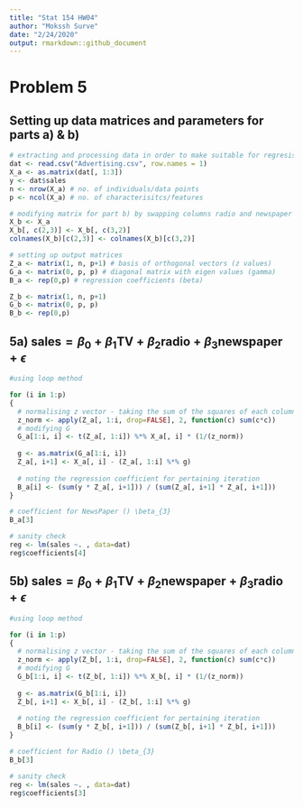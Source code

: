 ```yaml
---
title: "Stat 154 HW04"
author: "Mokssh Surve"
date: "2/24/2020"
output: rmarkdown::github_document
---
```


# Problem 5

## Setting up data matrices and parameters for parts a) & b)
```r

# extracting and processing data in order to make suitable for regresisonal analysis
dat <- read.csv("Advertising.csv", row.names = 1)
X_a <- as.matrix(dat[, 1:3])
y <- dat$sales
n <- nrow(X_a) # no. of individuals/data points
p <- ncol(X_a) # no. of characterisitcs/features

# modifying matrix for part b) by swapping columns radio and newspaper
X_b <- X_a
X_b[, c(2,3)] <- X_b[, c(3,2)]
colnames(X_b)[c(2,3)] <- colnames(X_b)[c(3,2)]

# setting up output matrices
Z_a <- matrix(1, n, p+1) # basis of orthogonal vectors (z values)
G_a <- matrix(0, p, p) # diagonal matrix with eigen values (gamma)
B_a <- rep(0,p) # regression coefficients (beta)

Z_b <- matrix(1, n, p+1) 
G_b <- matrix(0, p, p) 
B_b <- rep(0,p) 
```

## 5a) $\mathbf{sales} = \beta_{0} + \beta_{1}\mathbf{TV} + \beta_{2}\mathbf{radio} + \beta_{3}\mathbf{newspaper} + \epsilon$
```r

#using loop method

for (i in 1:p)
{
  # normalising z vector - taking the sum of the squares of each column till i 
  z_norm <- apply(Z_a[, 1:i, drop=FALSE], 2, function(c) sum(c*c))
  # modifying G
  G_a[1:i, i] <- t(Z_a[, 1:i]) %*% X_a[, i] * (1/(z_norm))
  
  g <- as.matrix(G_a[1:i, i])
  Z_a[, i+1] <- X_a[, i] - (Z_a[, 1:i] %*% g)
  
  # noting the regression coefficient for pertaining iteration
  B_a[i] <- (sum(y * Z_a[, i+1])) / (sum(Z_a[, i+1] * Z_a[, i+1]))
}

# coefficient for NewsPaper () \beta_{3}
B_a[3]

# sanity check
reg <- lm(sales ~. , data=dat)
reg$coefficients[4]


```


## 5b) $\mathbf{sales} = \beta_{0} + \beta_{1}\mathbf{TV} + \beta_{2}\mathbf{newspaper} + \beta_{3}\mathbf{radio} + \epsilon$
```r

#using loop method

for (i in 1:p)
{
  # normalising z vector - taking the sum of the squares of each column till i 
  z_norm <- apply(Z_b[, 1:i, drop=FALSE], 2, function(c) sum(c*c))
  # modifying G
  G_b[1:i, i] <- t(Z_b[, 1:i]) %*% X_b[, i] * (1/(z_norm))
  
  g <- as.matrix(G_b[1:i, i])
  Z_b[, i+1] <- X_b[, i] - (Z_b[, 1:i] %*% g)
  
  # noting the regression coefficient for pertaining iteration
  B_b[i] <- (sum(y * Z_b[, i+1])) / (sum(Z_b[, i+1] * Z_b[, i+1]))
}

# coefficient for Radio () \beta_{3}
B_b[3]

# sanity check
reg <- lm(sales ~. , data=dat)
reg$coefficients[3]


```




